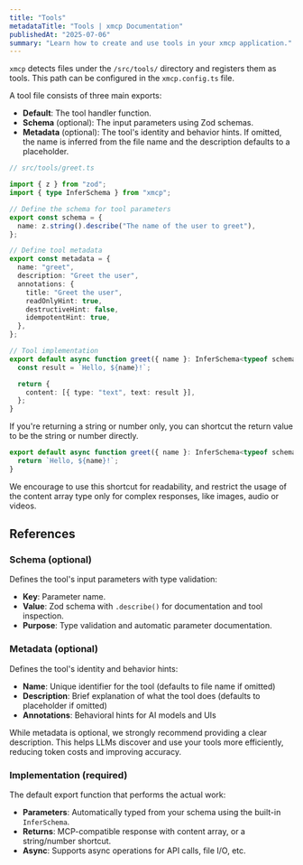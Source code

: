 ```yaml
---
title: "Tools"
metadataTitle: "Tools | xmcp Documentation"
publishedAt: "2025-07-06"
summary: "Learn how to create and use tools in your xmcp application."
---
```


`xmcp` detects files under the `/src/tools/` directory and registers them as tools. This path can be configured in the `xmcp.config.ts` file.

A tool file consists of three main exports:

- **Default**: The tool handler function.
- **Schema** (optional): The input parameters using Zod schemas.
- **Metadata** (optional): The tool's identity and behavior hints. If omitted, the name is inferred from the file name and the description defaults to a placeholder.

```typescript
// src/tools/greet.ts

import { z } from "zod";
import { type InferSchema } from "xmcp";

// Define the schema for tool parameters
export const schema = {
  name: z.string().describe("The name of the user to greet"),
};

// Define tool metadata
export const metadata = {
  name: "greet",
  description: "Greet the user",
  annotations: {
    title: "Greet the user",
    readOnlyHint: true,
    destructiveHint: false,
    idempotentHint: true,
  },
};

// Tool implementation
export default async function greet({ name }: InferSchema<typeof schema>) {
  const result = `Hello, ${name}!`;

  return {
    content: [{ type: "text", text: result }],
  };
}
```

If you're returning a string or number only, you can shortcut the return value to be the string or number directly.

```typescript
export default async function greet({ name }: InferSchema<typeof schema>) {
  return `Hello, ${name}!`;
}
```

<Callout variant="info">
  We encourage to use this shortcut for readability, and restrict the usage of
  the content array type only for complex responses, like images, audio or
  videos.
</Callout>

## References

### Schema (optional)

Defines the tool's input parameters with type validation:

- **Key**: Parameter name.
- **Value**: Zod schema with `.describe()` for documentation and tool inspection.
- **Purpose**: Type validation and automatic parameter documentation.

### Metadata (optional)

Defines the tool's identity and behavior hints:

- **Name**: Unique identifier for the tool (defaults to file name if omitted)
- **Description**: Brief explanation of what the tool does (defaults to placeholder if omitted)
- **Annotations**: Behavioral hints for AI models and UIs

<Callout variant="info">
  While metadata is optional, we strongly recommend providing a clear
  description. This helps LLMs discover and use your tools more efficiently,
  reducing token costs and improving accuracy.
</Callout>

### Implementation (required)

The default export function that performs the actual work:

- **Parameters**: Automatically typed from your schema using the built-in `InferSchema`.
- **Returns**: MCP-compatible response with content array, or a string/number shortcut.
- **Async**: Supports async operations for API calls, file I/O, etc.
